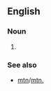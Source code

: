 {{also|mt|Mt|MT|mT|.mt|Mt.}}
==English==

===Noun===
{{en-noun|mts.|mt's|mt.}}
# {{abbreviation of|lang=en|mount}}
===See also===
* [[mtn]]/[[mtn.]]